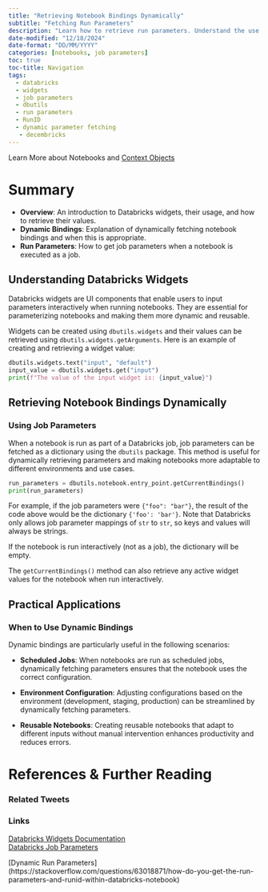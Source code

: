 ```yaml
---
title: "Retrieving Notebook Bindings Dynamically"
subtitle: "Fetching Run Parameters"
description: "Learn how to retrieve run parameters. Understand the use of Databricks widgets and dynamically getting the notebook bindings for effective parameter handling."
date-modified: "12/18/2024"
date-format: "DD/MM/YYYY"
categories: [notebooks, job parameters]
toc: true
toc-title: Navigation
tags: 
  - databricks
  - widgets
  - job parameters
  - dbutils
  - run parameters
  - RunID
  - dynamic parameter fetching
   - decembricks
---
```


::: {.callout-note title="Learn More" appearance="simple"}
Learn More about Notebooks and [Context Objects](context.qmd)
:::

# Summary

-   **Overview**: An introduction to Databricks widgets, their usage, and how to retrieve their values.
-   **Dynamic Bindings**: Explanation of dynamically fetching notebook bindings and when this is appropriate.
-   **Run Parameters**: How to get job parameters when a notebook is executed as a job.

## Understanding Databricks Widgets

Databricks widgets are UI components that enable users to input parameters interactively when running notebooks. They are essential for parameterizing notebooks and making them more dynamic and reusable.

Widgets can be created using `dbutils.widgets` and their values can be retrieved using `dbutils.widgets.getArguments`. Here is an example of creating and retrieving a widget value:

``` python
dbutils.widgets.text("input", "default")
input_value = dbutils.widgets.get("input")
print(f"The value of the input widget is: {input_value}")
```

## Retrieving Notebook Bindings Dynamically

### Using Job Parameters

When a notebook is run as part of a Databricks job, job parameters can be fetched as a dictionary using the `dbutils` package. This method is useful for dynamically retrieving parameters and making notebooks more adaptable to different environments and use cases.

``` python
run_parameters = dbutils.notebook.entry_point.getCurrentBindings()
print(run_parameters)
```

For example, if the job parameters were `{"foo": "bar"}`, the result of the code above would be the dictionary `{'foo': 'bar'}`. Note that Databricks only allows job parameter mappings of `str` to `str`, so keys and values will always be strings.

::: {.callout-warning title="Note" appearance="simple"}
If the notebook is run interactively (not as a job), the dictionary will be empty.
:::

The `getCurrentBindings()` method can also retrieve any active widget values for the notebook when run interactively.

## Practical Applications

### When to Use Dynamic Bindings

Dynamic bindings are particularly useful in the following scenarios:

-   **Scheduled Jobs**: When notebooks are run as scheduled jobs, dynamically fetching parameters ensures that the notebook uses the correct configuration.

-   **Environment Configuration**: Adjusting configurations based on the environment (development, staging, production) can be streamlined by dynamically fetching parameters.

-   **Reusable Notebooks**: Creating reusable notebooks that adapt to different inputs without manual intervention enhances productivity and reduces errors.

# References & Further Reading

### Related Tweets

### Links

[Databricks Widgets Documentation](https://docs.databricks.com/notebooks/widgets.html)\
[Databricks Job Parameters](https://docs.databricks.com/workflows/jobs.html)

\[Dynamic Run Parameters\] (https://stackoverflow.com/questions/63018871/how-do-you-get-the-run-parameters-and-runid-within-databricks-notebook)